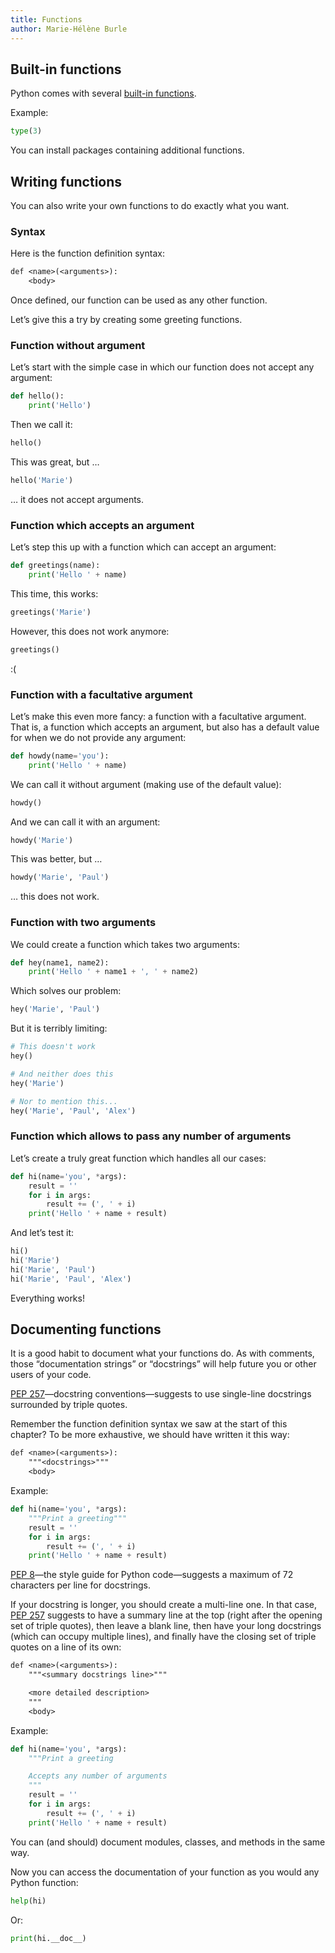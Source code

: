 ```yaml
---
title: Functions
author: Marie-Hélène Burle
---
```


## Built-in functions

Python comes with several [built-in functions](https://docs.python.org/3/library/functions.html).

:::{.example}

Example:

:::

```python
type(3)
```

You can install packages containing additional functions.

## Writing functions

You can also write your own functions to do exactly what you want.

### Syntax

Here is the function definition syntax:

```default
def <name>(<arguments>):
    <body>
```

Once defined, our function can be used as any other function.

Let's give this a try by creating some greeting functions.

### Function without argument

Let's start with the simple case in which our function does not accept any argument:

```python
def hello():
    print('Hello')
```

Then we call it:

```python
hello()
```

This was great, but ...

```python
hello('Marie')
```

... it does not accept arguments.

### Function which accepts an argument

Let's step this up with a function which can accept an argument:

```python
def greetings(name):
    print('Hello ' + name)
```

This time, this works:

```python
greetings('Marie')
```

However, this does not work anymore:

```python
greetings()
```

:(

### Function with a facultative argument

Let's make this even more fancy: a function with a facultative argument. That is, a function which accepts an argument, but also has a default value for when we do not provide any argument:

```python
def howdy(name='you'):
    print('Hello ' + name)
```

We can call it without argument (making use of the default value):

```python
howdy()
```

And we can call it with an argument:

```python
howdy('Marie')
```

This was better, but ...

```python
howdy('Marie', 'Paul')
```

... this does not work.

### Function with two arguments

We could create a function which takes two arguments:

```python
def hey(name1, name2):
    print('Hello ' + name1 + ', ' + name2)
```

Which solves our problem:

```python
hey('Marie', 'Paul')
```

But it is terribly limiting:

```python
# This doesn't work
hey()
```

```python
# And neither does this
hey('Marie')
```

```python
# Nor to mention this...
hey('Marie', 'Paul', 'Alex')
```

### Function which allows to pass any number of arguments

Let's create a truly great function which handles all our cases:

```python
def hi(name='you', *args):
    result = ''
    for i in args:
        result += (', ' + i)
    print('Hello ' + name + result)
```

And let's test it:

```python
hi()
hi('Marie')
hi('Marie', 'Paul')
hi('Marie', 'Paul', 'Alex')
```

Everything works!

## Documenting functions

It is a good habit to document what your functions do. As with comments, those "documentation strings" or "docstrings" will help future you or other users of your code.

[PEP 257](https://peps.python.org/pep-0257/#multi-line-docstrings)—docstring conventions—suggests to use single-line docstrings surrounded by triple quotes.

Remember the function definition syntax we saw at the start of this chapter? To be more exhaustive, we should have written it this way:

```default
def <name>(<arguments>):
    """<docstrings>"""
    <body>
```

:::{.example}

Example:

:::

```python
def hi(name='you', *args):
    """Print a greeting"""
    result = ''
    for i in args:
        result += (', ' + i)
    print('Hello ' + name + result)
```

[PEP 8](https://peps.python.org/pep-0008/#maximum-line-length)—the style guide for Python code—suggests a maximum of 72 characters per line for docstrings.

If your docstring is longer, you should create a multi-line one. In that case, [PEP 257](https://peps.python.org/pep-0257/#multi-line-docstrings) suggests to have a summary line at the top (right after the opening set of triple quotes), then leave a blank line, then have your long docstrings (which can occupy multiple lines), and finally have the closing set of triple quotes on a line of its own:

```default
def <name>(<arguments>):
    """<summary docstrings line>"""

    <more detailed description>
    """
    <body>
```

:::{.example}

Example:

:::

```python
def hi(name='you', *args):
    """Print a greeting

    Accepts any number of arguments
    """
    result = ''
    for i in args:
        result += (', ' + i)
    print('Hello ' + name + result)
```

:::{.note}

You can (and should) document modules, classes, and methods in the same way.

:::

Now you can access the documentation of your function as you would any Python function:

```python
help(hi)
```

Or:

```python
print(hi.__doc__)
```
